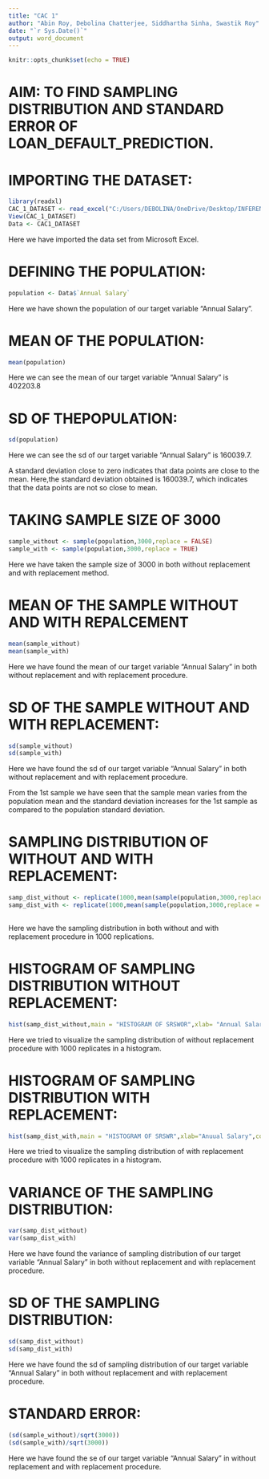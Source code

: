 ---
title: "CAC 1"
author: "Abin Roy, Debolina Chatterjee, Siddhartha Sinha, Swastik Roy"
date: "`r Sys.Date()`"
output: word_document
---

```{r setup, include=FALSE}
knitr::opts_chunk$set(echo = TRUE)
``` 

# AIM: TO FIND SAMPLING DISTRIBUTION AND STANDARD ERROR OF LOAN_DEFAULT_PREDICTION.

# IMPORTING THE DATASET:
```{r}
library(readxl)
CAC_1_DATASET <- read_excel("C:/Users/DEBOLINA/OneDrive/Desktop/INFERENTIAL  STAT/CAC 1 DATASET.xlsx")
View(CAC_1_DATASET)
Data <- CAC1_DATASET
```
Here we have imported the data set from Microsoft Excel.


# DEFINING THE POPULATION:
```{r}
population <- Data$`Annual Salary`
```
Here we have shown the population of our target variable "Annual Salary".


# MEAN OF THE POPULATION:
```{r}
mean(population)
```
Here we can see the mean of our target variable "Annual Salary" is 402203.8


# SD OF THEPOPULATION:
```{r}
sd(population)
```
Here we can see the sd of our target variable "Annual Salary" is 160039.7.

A standard deviation close to zero indicates that data points are close to the mean. Here,the standard deviation obtained is 160039.7, which indicates that the data points are not so close to mean.


# TAKING SAMPLE SIZE OF 3000
```{r}
sample_without <- sample(population,3000,replace = FALSE)
sample_with <- sample(population,3000,replace = TRUE)
```
Here we have taken the sample size of 3000 in both without replacement and with replacement method. 

# MEAN OF THE SAMPLE WITHOUT AND WITH REPALCEMENT
```{r}
mean(sample_without)
mean(sample_with)
```
Here we have found the mean of our target variable "Annual Salary" in both without replacement and with replacement procedure.

# SD OF THE SAMPLE WITHOUT AND WITH REPLACEMENT:
```{r}
sd(sample_without)
sd(sample_with)
```
Here we have found the sd of our target variable "Annual Salary" in both without replacement and with replacement procedure.

From the 1st sample we have seen that the sample mean varies from the population mean and the standard deviation increases for the 1st sample as compared to the population standard deviation.

# SAMPLING DISTRIBUTION OF WITHOUT AND WITH REPLACEMENT:
```{r}
samp_dist_without <- replicate(1000,mean(sample(population,3000,replace = FALSE)))
samp_dist_with <- replicate(1000,mean(sample(population,3000,replace = TRUE)))
                               
```
Here we have the sampling distribution in both without and with replacement procedure in 1000 replications.

# HISTOGRAM OF SAMPLING DISTRIBUTION WITHOUT REPLACEMENT:
```{r}
hist(samp_dist_without,main = "HISTOGRAM OF SRSWOR",xlab= "Annual Salary",col = "pink")
```
Here we tried to visualize the sampling distribution of without replacement procedure with 1000 replicates in a histogram.

# HISTOGRAM OF SAMPLING DISTRIBUTION WITH REPLACEMENT:
```{r}
hist(samp_dist_with,main = "HISTOGRAM OF SRSWR",xlab="Anuual Salary",col ="violet")
```
Here we tried to visualize the sampling distribution of with replacement procedure with 1000 replicates in a histogram.

# VARIANCE OF THE SAMPLING DISTRIBUTION:
```{r}
var(samp_dist_without)
var(samp_dist_with)
```

Here we have found the variance of sampling distribution of our target variable "Annual Salary" in both without replacement and with replacement procedure.

# SD OF THE SAMPLING DISTRIBUTION:
```{r}
sd(samp_dist_without)
sd(samp_dist_with)
```
Here we have found the sd of sampling distribution of our target variable "Annual Salary" in both without replacement and with replacement procedure.

# STANDARD ERROR:
```{r}
(sd(sample_without)/sqrt(3000))
(sd(sample_with)/sqrt(3000))
```
Here we have found the se of our target variable "Annual Salary" in without replacement and with replacement procedure.


